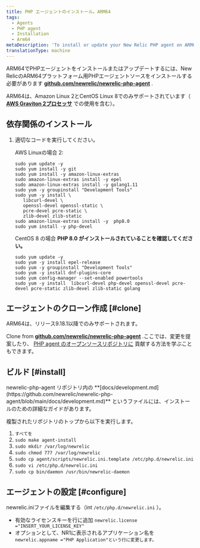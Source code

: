 ```yaml
---
title: PHP エージェントのインストール。ARM64
tags:
  - Agents
  - PHP agent
  - Installation
  - Arm64
metaDescription: 'To install or update your New Relic PHP agent on ARM64, start here.'
translationType: machine
---
```


ARM64でPHPエージェントをインストールまたはアップデートするには、New RelicのARM64プラットフォーム用PHPエージェントソースをインストールする必要があります **[github.com/newrelic/newrelic-php-agent](https://github.com/newrelic/newrelic-php-agent)** .

ARM64は、Amazon Linux 2とCentOS Linux 8でのみサポートされています（ **[AWS Graviton 2プロセッサ](https://aws.amazon.com/ec2/graviton/)** での使用を含む）。

## 依存関係のインストール

1. 適切なコードを実行してください。

   AWS Linuxの場合 2:

   ```
   sudo yum update -y
   sudo yum install -y git 
   sudo yum install -y amazon-linux-extras
   sudo amazon-linux-extras install -y epel
   sudo amazon-linux-extras install -y golang1.11
   sudo yum -y groupinstall "Development Tools"
   sudo yum -y install \
      libcurl-devel \
      openssl-devel openssl-static \
      pcre-devel pcre-static \
      zlib-devel zlib-static
   sudo amazon-linux-extras install -y  php8.0
   sudo yum install -y php-devel
   ```

   CentOS 8 の場合 **PHP 8.0 がインストールされていることを確認してください。**

   ```
   sudo yum update -y
   sudo yum -y install epel-release
   sudo yum -y groupinstall "Development Tools"
   sudo yum -y install dnf-plugins-core
   sudo yum config-manager --set-enabled powertools
   sudo yum -y install  libcurl-devel php-devel openssl-devel pcre-devel pcre-static zlib-devel zlib-static golang
   ```

## エージェントのクローン作成 [#clone]

<Callout variant="important">
  ARM64は、リリース9.18.1以降でのみサポートされます。
</Callout>

Clone from **[github.com/newrelic/newrelic-php-agent](https://github.com/newrelic/newrelic-php-agent)** .ここでは、変更を提案したり、 [PHP agent のオープンソースリポジトリに](https://github.com/newrelic/newrelic-php-agent/issues) 貢献する方法を学ぶこともできます。

## ビルド [#install]

<Callout variant="tip">
  newrelic-php-agent リポジトリ内の **[docs/development.md](https://github.com/newrelic/newrelic-php-agent/blob/main/docs/development.md)** というファイルには、インストールのための詳細なガイドがあります。
</Callout>

複製されたリポジトリのトップから以下を実行します。

1. `すべてを`
2. `sudo make agent-install`
3. `sudo mkdir /var/log/newrelic`
4. `sudo chmod 777 /var/log/newrelic`
5. `sudo cp agent/scripts/newrelic.ini.template /etc/php.d/newrelic.ini`
6. `sudo vi /etc/php.d/newrelic.ini`
7. `sudo cp bin/daemon /usr/bin/newrelic-daemon`

## エージェントの設定 [#configure]

newrelic.iniファイルを編集する（int `/etc/php.d/newrelic.ini` ）。

* 有効なライセンスキーを行に追加 `newrelic.license ="INSERT_YOUR_LICENSE_KEY"`
* オプションとして、NR1に表示されるアプリケーション名を `newrelic.appname ="PHP Application"という行に変更します。`
